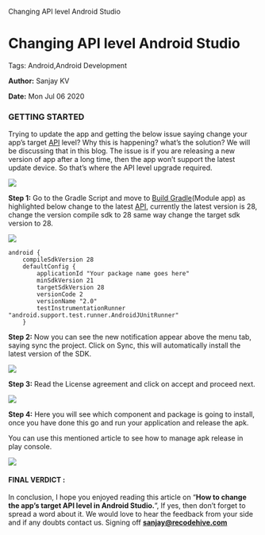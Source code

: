    Changing API level Android Studio

Changing API level Android Studio
=================================

Tags: Android,Android Development

**Author:** Sanjay KV

**Date:** Mon Jul 06 2020

### GETTING STARTED

Trying to update the app and getting the below issue saying change your app’s target [API](https://www.webopedia.com/TERM/A/API.html#:~:text=An%20application%20program%20interface%20\(API,user%20interface%20\(GUI\)%20components.) level? Why this is happening? what’s the solution? We will be discussing that in this blog. The issue is if you are releasing a new version of app after a long time, then the app won’t support the latest update device. So that’s where the API level upgrade required.

![](https://recodehive.com/wp-content/uploads/2020/06/Screenshot-2020-06-26-at-10.51.01-PM.png)

**Step 1:** Go to the Gradle Script and move to [Build Gradle](https://docs.gradle.org/current/userguide/tutorial_using_tasks.html)(Module app) as highlighted below change to the latest [API](https://www.webopedia.com/TERM/A/API.html#:~:text=An%20application%20program%20interface%20\(API,user%20interface%20\(GUI\)%20components.), currently the latest version is 28, change the version compile sdk to 28 same way change the target sdk version to 28.

![](https://recodehive.com/wp-content/uploads/2020/06/Screenshot-2020-06-26-at-10.50.52-PM-1-1024x338.png)

    
    android {
        compileSdkVersion 28
        defaultConfig {
            applicationId "Your package name goes here"
            minSdkVersion 21
            targetSdkVersion 28
            versionCode 2
            versionName "2.0"
            testInstrumentationRunner "android.support.test.runner.AndroidJUnitRunner"
        }
    

**Step 2:** Now you can see the new notification appear above the menu tab, saying sync the project. Click on Sync, this will automatically install the latest version of the SDK.

![](https://recodehive.com/wp-content/uploads/2020/06/Screenshot-2020-06-26-at-10.51.44-PM.png)

**Step 3:** Read the License agreement and click on accept and proceed next.

![](https://recodehive.com/wp-content/uploads/2020/06/Screenshot-2020-06-26-at-10.51.28-PM-1024x651.png)

**Step 4:** Here you will see which component and package is going to install, once you have done this go and run your application and release the apk.

You can use this mentioned article to see how to manage apk release in play console.

![](https://recodehive.com/wp-content/uploads/2020/06/Screenshot-2020-06-26-at-10.51.36-PM-1024x692.png)

#### FINAL VERDICT :

In conclusion, I hope you enjoyed reading this article on “**How to change the app’s target API level in Android Studio.**”, If yes, then don’t forget to spread a word about it. We would love to hear the feedback from your side and if any doubts contact us. Signing off **[sanjay@recodehive.com](https://recodehive.com/about-us/)**
